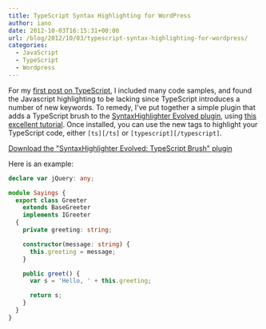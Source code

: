```yaml
---
title: TypeScript Syntax Highlighting for WordPress
author: iano
date: 2012-10-03T16:15:31+00:00
url: /blog/2012/10/03/typescript-syntax-highlighting-for-wordpress/
categories:
  - JavaScript
  - TypeScript
  - Wordpress
---
```


For my [first post on TypeScript][1], I included many code samples, and found the Javascript highlighting to be lacking since TypeScript introduces a number of new keywords. To remedy, I've put together a simple plugin that adds a TypeScript brush to the [SyntaxHighlighter Evolved plugin][2], using [this excellent tutorial][3]. Once installed, you can use the new tags to highlight your TypeScript code, either `[ts][/ts]` or `[typescript][/typescript]`.

[Download the "SyntaxHighlighter Evolved: TypeScript Brush" plugin][4]

Here is an example:

```typescript
declare var jQuery: any;

module Sayings {
  export class Greeter
    extends BaseGreeter
    implements IGreeter
  {
    private greeting: string;

    constructor(message: string) {
      this.greeting = message;
    }

    public greet() {
      var s = 'Hello, ' + this.greeting;

      return s;
    }
  }
}
```

[1]: http://ianobermiller.com/blog/2012/10/01/typescript-highlights/
[2]: http://wordpress.org/extend/plugins/syntaxhighlighter/
[3]: http://www.viper007bond.com/wordpress-plugins/syntaxhighlighter/adding-a-new-brush-language/
[4]: http://ianobermiller.com/wp-content/uploads/2012/10/SyntaxHighlighter-Evolved-TypeScript-Brush.zip
